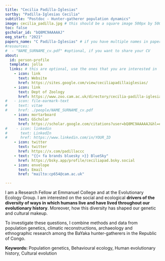 ```yaml
---
title: "Cecilia Padilla-Iglesias"
sortby: "Padilla-Iglesias Cecilia"
subtitle: "Postdoc - Hunter-gatherer population dynamics"
image: cecilia_padilla.jpg # this should be a square image 500px by 500px (or possibly 250px by 250px???)
toc: false
gscholar_id: "bQ8MC9AAAAAJ"
eeg_start: "2021"
papers_name: "C Padilla-Iglesias" # if you have multiple names in papers, separated them by semicolon
#resources: 
#  - "NAME_SURNAME_cv.pdf" #optional, if you want to share your CV
about:
  id: person-profile
  template: jolla
  links: # this are optional, use the ones that you are interested in
    - icon: link
      text: Website
      href: https://sites.google.com/view/ceciliapadillaiglesias/
    - icon: link
      text: Dept of Zoology
      href: https://www.zoo.cam.ac.uk/directory/cecilia-padilla-iglesias
#   - icon: file-earmark-text
#     text: vitae
#     href: ./people/NAME_SURNAME_cv.pdf
    - icon: mortarboard
      text: GScholar
      href: https://scholar.google.com/citations?user=bQ8MC9AAAAAJ&hl=en
#    - icon: linkedin
#      text: LinkedIn
#      href: https://www.linkedin.com/in/YOUR_ID
    - icon: twitter
      text: twitter
      href: https://x.com/padillaccc
    - text: "{{< fa brands bluesky >}} BlueSky"
      href: https://bsky.app/profile/ceciliapad.bsky.social
    - icon: envelope
      text: Email
      href: "mailto:cp654@cam.ac.uk"

---
```


:::{#person-profile}
:::


I am a Research Fellow at Emmanuel College and at the Evolutionary Ecology Group. I am interested on the social and ecological **drivers of the diversity of ways in which humans live and have lived throughout our evolutionary history**. Moreover, how this diversity has shaped our genetic and cultural makeup. 

To investigate these questions, I combine methods and data from population genetics, climatic reconstructions, archaeology and ethnographic research among the BaYaka hunter-gatherers in the Republic of Congo.



**Keywords:** Population genetics, Behavioural ecology, Human evolutionary history, Cultural evolution


